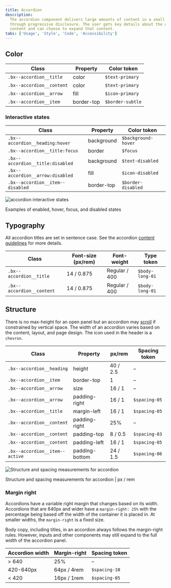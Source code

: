 ```yaml
---
title: Accordion
description:
  The accordion component delivers large amounts of content in a small space
  through progressive disclosure. The user gets key details about the underlying
  content and can choose to expand that content.
tabs: ['Usage', 'Style', 'Code', 'Accessibility']
---
```


## Color

| Class                     | Property   | Color token      |
| ------------------------- | ---------- | ---------------- |
| `.bx--accordion__title`   | color      | `$text-primary`  |
| `.bx--accordion__content` | color      | `$text-primary`  |
| `.bx--accordion__arrow`   | fill       | `$icon-primary`  |
| `.bx--accordion__item`    | border-top | `$border-subtle` |

### Interactive states

| Class                            | Property   | Color token         |
| -------------------------------- | ---------- | ------------------- |
| `.bx--accordion__heading:hover`  | background | `$background-hover` |
| `.bx--accordion__title:focus`    | border     | `$focus`            |
| `.bx--accordion__title:disabled` | background | `$text-disabled`    |
| `.bx--accordion__arrow:disabled` | fill       | `$icon-disabled`    |
| `.bx--accordion__item--disabled` | border-top | `$border-disabled`  |

<Row>
<Column colLg={12}>

![accordion interactive states](images/accordion-style-2.png)

</Column>
</Row>

<Caption>Examples of enabled, hover, focus, and disabled states</Caption>

## Typography

All accordion titles are set in sentence case. See the accordion
[content guidelines](/components/accordion/usage#content) for more details.

| Class                     | Font-size (px/rem) | Font-weight   | Type token      |
| ------------------------- | ------------------ | ------------- | --------------- |
| `.bx--accordion__title`   | 14 / 0.875         | Regular / 400 | `$body-long-01` |
| `.bx--accordion__content` | 14 / 0.875         | Regular / 400 | `$body-long-01` |

## Structure

There is no max-height for an open panel but an accordion may
[scroll](/components/accordion/usage#scrolling-content) if constrained by
vertical space. The width of an accordion varies based on the content, layout,
and page design. The icon used in the header is a `chevron`.

| Class                          | Property       | px/rem   | Spacing token |
| ------------------------------ | -------------- | -------- | ------------- |
| `.bx--accordion__heading`      | height         | 40 / 2.5 | –             |
| `.bx--accordion__item`         | border-top     | 1        | –             |
| `.bx--accordion__arrow`        | size           | 16 / 1   | –             |
| `.bx--accordion__arrow`        | padding-right  | 16 / 1   | `$spacing-05` |
| `.bx--accordion__title`        | margin-left    | 16 / 1   | `$spacing-05` |
| `.bx--accordion__content`      | padding-right  | 25%      | –             |
| `.bx--accordion__content`      | padding-top    | 8 / 0.5  | `$spacing-03` |
| `.bx--accordion__content`      | padding-left   | 16 / 1   | `$spacing-05` |
| `.bx--accordion__item--active` | padding-bottom | 24 / 1.5 | `$spacing-06` |

<div className="image--fixed">

![Structure and spacing measurements for accordion](images/accordion-style-3.png)

</div>

<Caption>Structure and spacing measurements for accordion | px / rem</Caption>

### Margin right

Accordions have a variable right margin that changes based on its width.
Accordions that are 640px and wider have a `margin-right: 25%` with the
percentage being based off the width of the container it is placed in. At
smaller widths, the `margin-right` is a fixed size.

Body copy, including titles, in an accordion always follows the margin-right
rules. However, inputs and other components may still expand to the full width
of the accordion panel.

| Accordion width | Margin-right | Spacing token |
| --------------- | ------------ | ------------- |
| > 640           | 25%          | –             |
| 420-640px       | 64px / 4rem  | `$spacing-10` |
| < 420           | 16px / 1rem  | `$spacing-05` |
